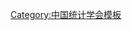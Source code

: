 {{Navbox
| name   = 中国统计学会第四届理事会
| title  = [[中国统计学会]]第四届理事会
| above  = 1993年－1997年
| bodyclass = hlist
| group1 = 名誉会长
| list1  = 
* [[李成瑞]]
* [[岳巍|岳　巍]]
| group2 = 会长
| list2  = [[张塞|张　塞]]
| group3 = 副会长
| list3  = 
* [[郑家亨]]
* [[翟立功]]
* [[范国柱]]
* [[梁兆新]]
* [[孙祖尧]]
* [[张本勃]]
* [[贺铿|贺　铿]]
* [[袁卫|袁　卫]]
| group4 = 常务理事
| list4  = 
* [[石良平]]
* [[叶长法]]
* [[刘滨|刘　滨]]
* [[安鸿志]]
* [[刑国杰]]
* [[朱向东]]
* [[杨永善]]
* [[李庭钧]]
* [[肖红叶]]
* [[吴勉坚]]
* [[邱东|邱　东]]
* [[张本勃]]
* [[张泽厚]]
* [[张泉源]]
* [[张塞|张　塞]]
* [[陈元涛]]
* [[陈步林]]
* [[庞皓|庞　皓]]
* [[郑家亨]]
* [[范国柱]]
* [[周文昌]]
* [[周兆麟]]
* [[赵纯豪]]
* [[柳晖|柳　晖]]
* [[费建钧]]
* [[贺全宾]]
* [[贺铿|贺　铿]]
* [[袁卫|袁　卫]]
* [[夏代川]]
* [[梁兆新]]
* [[韩天恩]]
* [[韩淑君]]
* [[翟立功]]
* [[翟锦云]]
* [[滕玉奇]]
| group5 = 秘书长
| list5  = [[张泽厚]]
| group6 = 副秘书长
| list6  = 
* [[章钟基]]
* [[苏福刚]]
* [[张玲|张　玲]]
* [[章国荣]]
* [[冯乃林]]
* [[孙云鹏]]
* [[隋胜利]]
* [[杜午禄]]
| group7 = 专家咨询组成员
| list7  =
* [[钱伯海]]
* [[佟哲晖]]
* [[龚鉴尧]]
* [[张一耿]]
* [[熊玉柏]]
* [[王一夫 (1919年)|王一夫]]
* [[马安|马　安]]
* [[成平 (1932年)|成　平]]
* [[程仪|程　仪]]
* [[颜德伦]]
}}<noinclude>
{{collapsible option}}
[[Category:中国统计学会模板]]
</noinclude>